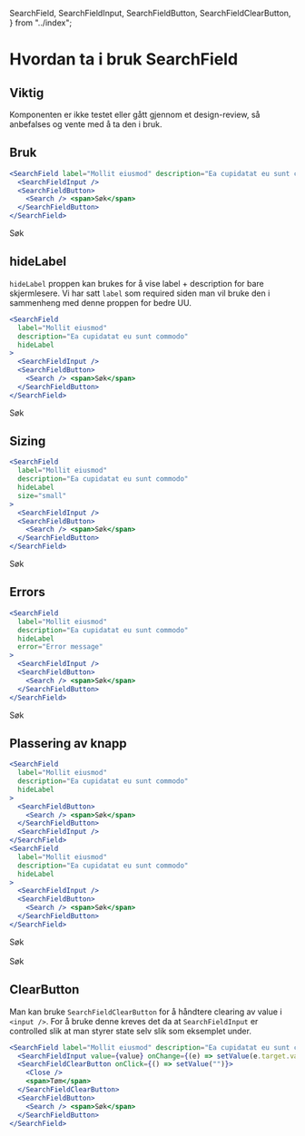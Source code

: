   SearchField,
  SearchFieldInput,
  SearchFieldButton,
  SearchFieldClearButton,
} from "../index";



<Meta title="ds-react/form/search-field/intro" />

# Hvordan ta i bruk SearchField

## Viktig

Komponenten er ikke testet eller gått gjennom et design-review, så anbefalses og vente med å ta den i bruk.

## Bruk

```jsx
<SearchField label="Mollit eiusmod" description="Ea cupidatat eu sunt commodo">
  <SearchFieldInput />
  <SearchFieldButton>
    <Search /> <span>Søk</span>
  </SearchFieldButton>
</SearchField>
```

<Canvas>
  <SearchField
    label="Mollit eiusmod"
    description="Ea cupidatat eu sunt commodo"
  >
    <SearchFieldInput />
    <SearchFieldButton>
      <Search /> <span>Søk</span>
    </SearchFieldButton>
  </SearchField>
</Canvas>

## hideLabel

`hideLabel` proppen kan brukes for å vise label + description for bare skjermlesere.
Vi har satt `label` som required siden man vil bruke den i sammenheng med denne proppen for bedre UU.

```jsx
<SearchField
  label="Mollit eiusmod"
  description="Ea cupidatat eu sunt commodo"
  hideLabel
>
  <SearchFieldInput />
  <SearchFieldButton>
    <Search /> <span>Søk</span>
  </SearchFieldButton>
</SearchField>
```

<Canvas>
  <SearchField
    label="Mollit eiusmod"
    description="Ea cupidatat eu sunt commodo"
    hideLabel
  >
    <SearchFieldInput />
    <SearchFieldButton>
      <Search /> <span>Søk</span>
    </SearchFieldButton>
  </SearchField>
</Canvas>

## Sizing

```jsx
<SearchField
  label="Mollit eiusmod"
  description="Ea cupidatat eu sunt commodo"
  hideLabel
  size="small"
>
  <SearchFieldInput />
  <SearchFieldButton>
    <Search /> <span>Søk</span>
  </SearchFieldButton>
</SearchField>
```

<Canvas>
  <SearchField
    label="Mollit eiusmod"
    description="Ea cupidatat eu sunt commodo"
    hideLabel
    size="small"
  >
    <SearchFieldInput />
    <SearchFieldButton>
      <Search /> <span>Søk</span>
    </SearchFieldButton>
  </SearchField>
</Canvas>

## Errors

```jsx
<SearchField
  label="Mollit eiusmod"
  description="Ea cupidatat eu sunt commodo"
  hideLabel
  error="Error message"
>
  <SearchFieldInput />
  <SearchFieldButton>
    <Search /> <span>Søk</span>
  </SearchFieldButton>
</SearchField>
```

<Canvas>
  <SearchField
    label="Mollit eiusmod"
    description="Ea cupidatat eu sunt commodo"
    hideLabel
    error="Error message"
  >
    <SearchFieldInput />
    <SearchFieldButton>
      <Search /> <span>Søk</span>
    </SearchFieldButton>
  </SearchField>
</Canvas>

## Plassering av knapp

```jsx
<SearchField
  label="Mollit eiusmod"
  description="Ea cupidatat eu sunt commodo"
  hideLabel
>
  <SearchFieldButton>
    <Search /> <span>Søk</span>
  </SearchFieldButton>
  <SearchFieldInput />
</SearchField>
<SearchField
  label="Mollit eiusmod"
  description="Ea cupidatat eu sunt commodo"
  hideLabel
>
  <SearchFieldInput />
  <SearchFieldButton>
    <Search /> <span>Søk</span>
  </SearchFieldButton>
</SearchField>
```

<Canvas>
  <div>
    <SearchField
      label="Mollit eiusmod"
      description="Ea cupidatat eu sunt commodo"
      hideLabel
    >
      <SearchFieldButton>
        <Search /> <span>Søk</span>
      </SearchFieldButton>
      <SearchFieldInput />
    </SearchField>
    <br />
    <SearchField
      label="Mollit eiusmod"
      description="Ea cupidatat eu sunt commodo"
      hideLabel
    >
      <SearchFieldInput />
      <SearchFieldButton>
        <Search /> <span>Søk</span>
      </SearchFieldButton>
    </SearchField>
  </div>
</Canvas>

<h2>ClearButton</h2>

Man kan bruke `SearchFieldClearButton` for å håndtere clearing av value i `<input />`. For å bruke denne
kreves det da at `SearchFieldInput` er controlled slik at man styrer state selv slik som eksemplet under.

```jsx
<SearchField label="Mollit eiusmod" description="Ea cupidatat eu sunt commodo">
  <SearchFieldInput value={value} onChange={(e) => setValue(e.target.value)} />
  <SearchFieldClearButton onClick={() => setValue("")}>
    <Close />
    <span>Tøm</span>
  </SearchFieldClearButton>
  <SearchFieldButton>
    <Search /> <span>Søk</span>
  </SearchFieldButton>
</SearchField>
```

<Canvas>
  <Example />
</Canvas>
